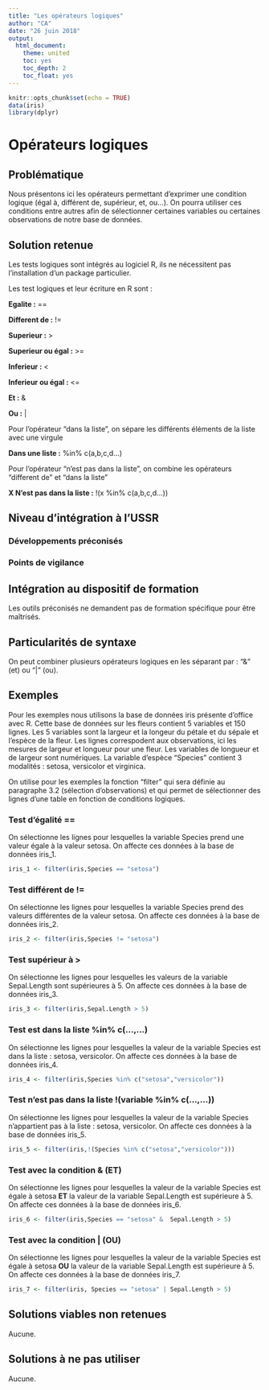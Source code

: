 ---
title: "Les opérateurs logiques"
author: "CA"
date: "26 juin 2018"
output:
  html_document:
    theme: united
    toc: yes
    toc_depth: 2
    toc_float: yes
---

```{r setup, include=FALSE}
knitr::opts_chunk$set(echo = TRUE)
data(iris)
library(dplyr)
```
# Opérateurs logiques

## Problématique

Nous présentons ici les opérateurs permettant d'exprimer une condition logique (égal à, différent de, supérieur, et, ou...).
On pourra utiliser ces conditions entre autres afin de sélectionner certaines variables ou certaines observations de notre base de données.

## Solution retenue

Les tests logiques sont intégrés au logiciel R, ils ne nécessitent pas l'installation d'un package particulier.

Les test logiques et leur écriture en R sont :

**Egalite :**  ==

**Different de :**  !=

**Superieur :**  >

**Superieur ou égal :**  >=

**Inferieur :**  <

**Inferieur ou égal :**  <=

**Et :**  &

**Ou :**   |

Pour l'opérateur "dans la liste", on sépare les différents éléments de la liste avec une virgule

**Dans une liste :**   %in% c(a,b,c,d…) 

Pour l'opérateur "n'est pas dans la liste", on combine les opérateurs "different de" et "dans la liste" 

**X N'est pas dans la liste :**  !(x %in% c(a,b,c,d…))

## Niveau d'intégration à l'USSR

### Développements préconisés


### Points de vigilance


## Intégration au dispositif de formation

Les outils préconisés ne demandent pas de formation spécifique pour être maîtrisés.

## Particularités de syntaxe

On peut combiner plusieurs opérateurs logiques en les séparant par :
"&" (et) ou "|" (ou).

## Exemples

Pour les exemples nous utilisons la base de données iris présente d'office avec R.
Cette base de données sur les fleurs contient 5 variables et 150 lignes.
Les 5 variables sont la largeur et la longeur du pétale et du sépale et l'espèce de la fleur.
Les lignes correspodent aux observations, ici les mesures de largeur et longueur pour une fleur.
Les variables de longueur et de largeur sont numériques.
La variable d'espèce "Species" contient 3 modalités : setosa, versicolor et virginica.

On utilise pour les exemples la fonction "filter" qui sera définie au paragraphe 3.2 (sélection d'observations) et qui permet de sélectionner des lignes d'une table en fonction de conditions logiques.

### Test d'égalité  ==

On sélectionne les lignes pour lesquelles la variable Species prend une valeur égale à la valeur setosa.
On affecte ces données à la base de données iris_1.

```{r égalité}

iris_1 <- filter(iris,Species == "setosa")

```

### Test différent de  !=

On sélectionne les lignes pour lesquelles la variable Species prend des valeurs différentes de la valeur setosa.
On affecte ces données à la base de données iris_2.

```{r different}

iris_2 <- filter(iris,Species != "setosa")

```

### Test supérieur à  >

On sélectionne les lignes pour lesquelles les valeurs de la variable Sepal.Length sont supérieures à 5.
On affecte ces données à la base de données iris_3.

```{r supérieur}

iris_3 <- filter(iris,Sepal.Length > 5)

```

### Test est dans la liste  %in% c(...,...)

On sélectionne les lignes pour lesquelles la valeur de la variable Species est dans la liste : setosa, versicolor.
On affecte ces données à la base de données iris_4.

```{r dans liste}

iris_4 <- filter(iris,Species %in% c("setosa","versicolor"))

```

### Test n'est pas dans la liste  !(variable %in% c(...,...))

On sélectionne les lignes pour lesquelles la valeur de la variable Species n'appartient pas à la liste : setosa, versicolor.
On affecte ces données à la base de données iris_5.

```{r pas dans liste}

iris_5 <- filter(iris,!(Species %in% c("setosa","versicolor")))

```

### Test avec la condition & (ET)

On sélectionne les lignes pour lesquelles la valeur de la variable Species est égale à setosa
**ET**
la valeur de la variable Sepal.Length est supérieure à 5.
On affecte ces données à la base de données iris_6.

```{r et}

iris_6 <- filter(iris,Species == "setosa" &  Sepal.Length > 5)

```

### Test avec la condition | (OU)

On sélectionne les lignes pour lesquelles la valeur de la variable Species est égale à setosa
**OU**
la valeur de la variable Sepal.Length est supérieure à 5.
On affecte ces données à la base de données iris_7.

```{r ou}

iris_7 <- filter(iris, Species == "setosa" | Sepal.Length > 5)

```


## Solutions viables non retenues

Aucune.


## Solutions à ne pas utiliser

Aucune.
